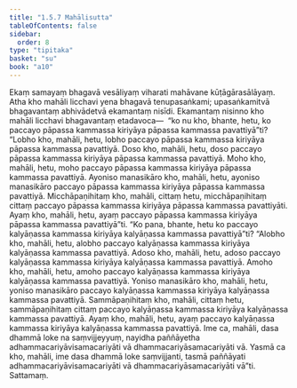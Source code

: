 ```yaml
---
title: "1.5.7 Mahālisutta"
tableOfContents: false
sidebar:
  order: 8
type: "tipitaka"
basket: "su"
book: "a10"
---
```



<DynamicBreadcrumb />

<Division number="47" book="a10">

<Paragraph number="333" book="a10">
Ekaṃ samayaṃ bhagavā vesāliyaṃ viharati mahāvane kūṭāgārasālāyaṃ. Atha kho mahāli licchavi yena bhagavā tenupasaṅkami; upasaṅkamitvā bhagavantaṃ abhivādetvā ekamantaṃ nisīdi. Ekamantaṃ nisinno kho mahāli licchavi bhagavantaṃ etadavoca—  “ko nu kho, bhante, hetu, ko paccayo pāpassa kammassa kiriyāya pāpassa kammassa pavattiyā”ti? “Lobho kho, mahāli, hetu, lobho paccayo pāpassa kammassa kiriyāya pāpassa kammassa pavattiyā. Doso kho, mahāli, hetu, doso paccayo pāpassa kammassa kiriyāya pāpassa kammassa pavattiyā. Moho kho, mahāli, hetu, moho paccayo pāpassa kammassa kiriyāya pāpassa kammassa pavattiyā. Ayoniso manasikāro kho, mahāli, hetu, ayoniso manasikāro paccayo pāpassa kammassa kiriyāya pāpassa kammassa pavattiyā. Micchāpaṇihitaṃ kho, mahāli, cittaṃ hetu, micchāpaṇihitaṃ cittaṃ paccayo pāpassa kammassa kiriyāya pāpassa kammassa pavattiyāti. Ayaṃ kho, mahāli, hetu, ayaṃ paccayo pāpassa kammassa kiriyāya pāpassa kammassa pavattiyā”ti.
</Paragraph>

<Paragraph number="334" book="a10">
“Ko pana, bhante, hetu ko paccayo kalyāṇassa kammassa kiriyāya kalyāṇassa kammassa pavattiyā”ti? “Alobho kho, mahāli, hetu, alobho paccayo kalyāṇassa kammassa kiriyāya kalyāṇassa kammassa pavattiyā. Adoso kho, mahāli, hetu, adoso paccayo kalyāṇassa kammassa kiriyāya kalyāṇassa kammassa pavattiyā. Amoho kho, mahāli, hetu, amoho paccayo kalyāṇassa kammassa kiriyāya kalyāṇassa kammassa pavattiyā. Yoniso manasikāro kho, mahāli, hetu, yoniso manasikāro paccayo kalyāṇassa kammassa kiriyāya kalyāṇassa kammassa pavattiyā. Sammāpaṇihitaṃ kho, mahāli, cittaṃ hetu, sammāpaṇihitaṃ cittaṃ paccayo kalyāṇassa kammassa kiriyāya kalyāṇassa kammassa pavattiyā. Ayaṃ kho, mahāli, hetu, ayaṃ paccayo kalyāṇassa kammassa kiriyāya kalyāṇassa kammassa pavattiyā. Ime ca, mahāli, dasa dhammā loke na saṃvijjeyyuṃ, nayidha paññāyetha adhammacariyāvisamacariyāti vā dhammacariyāsamacariyāti vā. Yasmā ca kho, mahāli, ime dasa dhammā loke saṃvijjanti, tasmā paññāyati adhammacariyāvisamacariyāti vā dhammacariyāsamacariyāti vā”ti.

</Paragraph>
</Division>

<Paragraph number="335" type="center" book="a10">
Sattamaṃ.
</Paragraph>